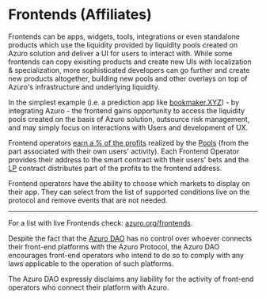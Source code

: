 

# Frontends (Affiliates)

Frontends can be apps, widgets, tools, integrations or even standalone products which use the liquidity provided by liquidity pools created on Azuro solution and deliver a UI for users to interact with. While some frontends can copy exisiting products and create new UIs with localization & specialization, more sophisticated developers can go further and create new products altogether, building new pools and other overlays on top of Azuro's infrastructure and underlying liquidity.

In the simplest example (i.e. a prediction app like [bookmaker.XYZ](https://bookmaker.xyz)) - by integrating Azuro - the frontend gains opportunity to access the liquidity pools created on the basis of Azuro solution, outsource risk management, and may simply focus on interactions with Users and development of UX.

Frontend operators [earn a % of the profits](/concepts/basic/rewards) realized by the [Pools](/concepts/protocol/pools)
(from the part associated with their own users' activity). Each Frontend Operator provides their address to the smart
contract with their users' bets and the [LP](/contracts/lp) contract distributes part of the profits to the frontend address.

Frontend operators have the ability to choose which markets to display on their app. They can select from the list of supported conditions live on the protocol and remove events that are not needed.

---

For a list with live Frontends check: [azuro.org/frontends](https://azuro.org/frontends).

Despite the fact that the [Azuro DAO](/concepts/governance/overview) has no control over whoever connects their front-end
platforms with the Azuro Protocol, the Azuro DAO encourages front-end operators who intend to do so to comply with
any laws applicable to the operation of such platforms.

The Azuro DAO expressly disclaims any liability for the activity of front-end operators who connect their platform with Azuro.

<div className="mt-8">
  <Card
    title="Build own frontend"
    to="/hub"
  />
</div>
